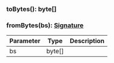 

### toBytes(): byte[]



### fromBytes(bs): [Signature](#signature)



| Parameter       | Type |  Description |
| --------------- | -------- | -------- |
| bs | byte[] |   |
